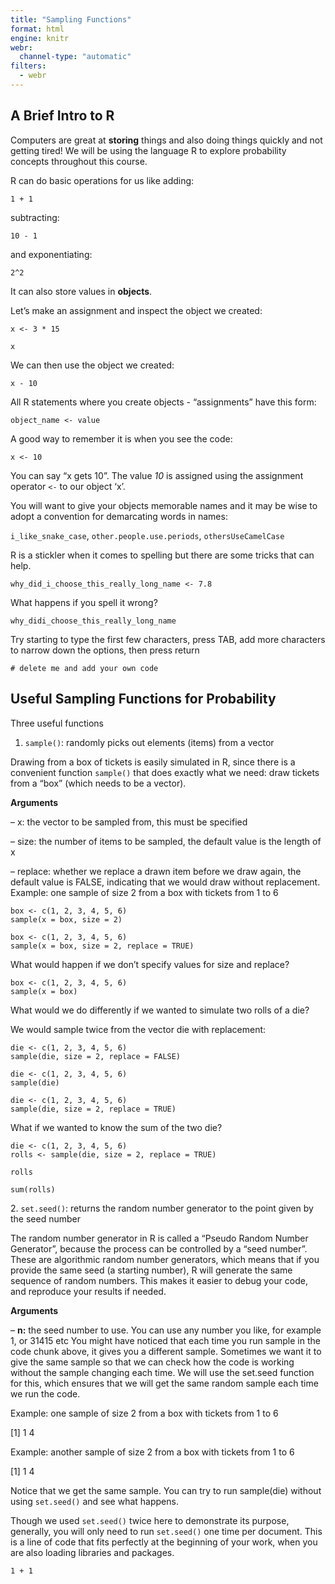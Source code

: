 ```yaml
---
title: "Sampling Functions"
format: html
engine: knitr
webr:
  channel-type: "automatic"
filters:
  - webr
---
```


## A Brief Intro to R

Computers are great at **storing** things and also doing things quickly and not getting tired! We will be using the language R to explore probability concepts throughout this course. 

R can do basic operations for us like adding:

```webr-r
1 + 1
```

subtracting:

```webr-r
10 - 1
```

and exponentiating:

```webr-r
2^2
```

It can also store values in **objects**. 

Let's make an assignment and inspect the object we created:

```webr-r
x <- 3 * 15

x
```

We can then use the object we created:

```webr-r
x - 10
```

All R statements where you create objects - "assignments" have this form:

`object_name <- value`

A good way to remember it is when you see the code:

```webr
x <- 10
```

You can say "x gets 10". The value *10* is assigned using the assignment operator `<-` to our object 'x'.

You will want to give your objects memorable names and it may be wise to adopt a convention for demarcating words in names:

`i_like_snake_case`, `other.people.use.periods`, `othersUseCamelCase`

R is a stickler when it comes to spelling but there are some tricks that can help.


```webr-r
why_did_i_choose_this_really_long_name <- 7.8
```

What happens if you spell it wrong?


```webr-r
why_didi_choose_this_really_long_name
```

Try starting to type the first few characters, press TAB, add more characters to narrow down the options, then press return

```webr-r
# delete me and add your own code

```


## Useful Sampling Functions for Probability

Three useful functions

1.  `sample()`: randomly picks out elements (items) from a vector

Drawing from a box of tickets is easily simulated in R, since there is a convenient function `sample()` that does exactly what we need: draw tickets from a “box” (which needs to be a vector).

**Arguments**

– x: the vector to be sampled from, this must be specified

– size: the number of items to be sampled, the default value is the length of x

– replace: whether we replace a drawn item before we draw again, the default value is FALSE, indicating that we would draw without replacement. Example: one sample of size 2 from a box with tickets from 1 to 6

```webr-r
box <- c(1, 2, 3, 4, 5, 6)
sample(x = box, size = 2)
```
```webr-r
box <- c(1, 2, 3, 4, 5, 6)
sample(x = box, size = 2, replace = TRUE)
```



What would happen if we don’t specify values for size and replace?

```webr-r
box <- c(1, 2, 3, 4, 5, 6)
sample(x = box)
```


What would we do differently if we wanted to simulate two rolls of a die?

We would sample twice from the vector die with replacement:

```webr-r
die <- c(1, 2, 3, 4, 5, 6)
sample(die, size = 2, replace = FALSE)
```

```webr-r
die <- c(1, 2, 3, 4, 5, 6)
sample(die)
```

```webr-r
die <- c(1, 2, 3, 4, 5, 6)
sample(die, size = 2, replace = TRUE)
```

What if we wanted to know the sum of the two die?

```webr-r
die <- c(1, 2, 3, 4, 5, 6)
rolls <- sample(die, size = 2, replace = TRUE)

rolls

sum(rolls)
```


2\. `set.seed()`: returns the random number generator to the point given by the seed number

The random number generator in R is called a “Pseudo Random Number Generator”, because the process can be controlled by a “seed number”. These are algorithmic random number generators, which means that if you provide the same seed (a starting number), R will generate the same sequence of random numbers. This makes it easier to debug your code, and reproduce your results if needed.

**Arguments**

– **n:** the seed number to use. You can use any number you like, for example 1, or 31415 etc You might have noticed that each time you run sample in the code chunk above, it gives you a different sample. Sometimes we want it to give the same sample so that we can check how the code is working without the sample changing each time. We will use the set.seed function for this, which ensures that we will get the same random sample each time we run the code.

Example: one sample of size 2 from a box with tickets from 1 to 6

\[1\] 1 4

Example: another sample of size 2 from a box with tickets from 1 to 6

\[1\] 1 4\

Notice that we get the same sample. You can try to run sample(die) without using `set.seed()` and see what happens.

Though we used `set.seed()` twice here to demonstrate its purpose, generally, you will only need to run `set.seed()` one time per document. This is a line of code that fits perfectly at the beginning of your work, when you are also loading libraries and packages.

```webr-r
1 + 1
```
